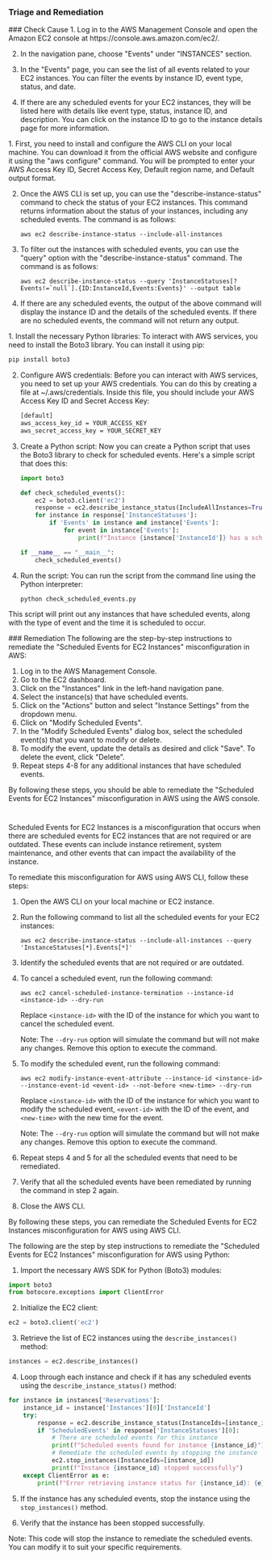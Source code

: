 
### Triage and Remediation
<Tabs>

<Tab title='Cause'>
### Check Cause
<AccordionGroup>
<Accordion title='Using Console' defaultOpen='true'>
1. Log in to the AWS Management Console and open the Amazon EC2 console at https://console.aws.amazon.com/ec2/.

2. In the navigation pane, choose "Events" under "INSTANCES" section.

3. In the "Events" page, you can see the list of all events related to your EC2 instances. You can filter the events by instance ID, event type, status, and date.

4. If there are any scheduled events for your EC2 instances, they will be listed here with details like event type, status, instance ID, and description. You can click on the instance ID to go to the instance details page for more information.
</Accordion>

<Accordion title='Using CLI'>
1. First, you need to install and configure the AWS CLI on your local machine. You can download it from the official AWS website and configure it using the "aws configure" command. You will be prompted to enter your AWS Access Key ID, Secret Access Key, Default region name, and Default output format.

2. Once the AWS CLI is set up, you can use the "describe-instance-status" command to check the status of your EC2 instances. This command returns information about the status of your instances, including any scheduled events. The command is as follows:

   ```
   aws ec2 describe-instance-status --include-all-instances
   ```

3. To filter out the instances with scheduled events, you can use the "query" option with the "describe-instance-status" command. The command is as follows:

   ```
   aws ec2 describe-instance-status --query 'InstanceStatuses[?Events!=`null`].{ID:InstanceId,Events:Events}' --output table
   ```

4. If there are any scheduled events, the output of the above command will display the instance ID and the details of the scheduled events. If there are no scheduled events, the command will not return any output.
</Accordion>

<Accordion title='Using Python'>
1. Install the necessary Python libraries: To interact with AWS services, you need to install the Boto3 library. You can install it using pip:

   ```bash
   pip install boto3
   ```

2. Configure AWS credentials: Before you can interact with AWS services, you need to set up your AWS credentials. You can do this by creating a file at ~/.aws/credentials. Inside this file, you should include your AWS Access Key ID and Secret Access Key:

   ```bash
   [default]
   aws_access_key_id = YOUR_ACCESS_KEY
   aws_secret_access_key = YOUR_SECRET_KEY
   ```

3. Create a Python script: Now you can create a Python script that uses the Boto3 library to check for scheduled events. Here's a simple script that does this:

   ```python
   import boto3

   def check_scheduled_events():
       ec2 = boto3.client('ec2')
       response = ec2.describe_instance_status(IncludeAllInstances=True)
       for instance in response['InstanceStatuses']:
           if 'Events' in instance and instance['Events']:
               for event in instance['Events']:
                   print(f"Instance {instance['InstanceId']} has a scheduled event: {event['Code']} at {event['NotBefore']}")

   if __name__ == "__main__":
       check_scheduled_events()
   ```

4. Run the script: You can run the script from the command line using the Python interpreter:

   ```bash
   python check_scheduled_events.py
   ```

This script will print out any instances that have scheduled events, along with the type of event and the time it is scheduled to occur.
</Accordion>

</AccordionGroup>
</Tab>
<Tab title='Remediation'>
### Remediation

<AccordionGroup>
<Accordion title='Using Console' defaultOpen='true'>
The following are the step-by-step instructions to remediate the "Scheduled Events for EC2 Instances" misconfiguration in AWS:

1. Log in to the AWS Management Console.
2. Go to the EC2 dashboard.
3. Click on the "Instances" link in the left-hand navigation pane.
4. Select the instance(s) that have scheduled events.
5. Click on the "Actions" button and select "Instance Settings" from the dropdown menu.
6. Click on "Modify Scheduled Events".
7. In the "Modify Scheduled Events" dialog box, select the scheduled event(s) that you want to modify or delete.
8. To modify the event, update the details as desired and click "Save". To delete the event, click "Delete".
9. Repeat steps 4-8 for any additional instances that have scheduled events.

By following these steps, you should be able to remediate the "Scheduled Events for EC2 Instances" misconfiguration in AWS using the AWS console.

#
</Accordion>

<Accordion title='Using CLI'>
Scheduled Events for EC2 Instances is a misconfiguration that occurs when there are scheduled events for EC2 instances that are not required or are outdated. These events can include instance retirement, system maintenance, and other events that can impact the availability of the instance.

To remediate this misconfiguration for AWS using AWS CLI, follow these steps:

1. Open the AWS CLI on your local machine or EC2 instance.

2. Run the following command to list all the scheduled events for your EC2 instances:

   ```
   aws ec2 describe-instance-status --include-all-instances --query 'InstanceStatuses[*].Events[*]'
   ```

3. Identify the scheduled events that are not required or are outdated.

4. To cancel a scheduled event, run the following command:

   ```
   aws ec2 cancel-scheduled-instance-termination --instance-id <instance-id> --dry-run
   ```

   Replace `<instance-id>` with the ID of the instance for which you want to cancel the scheduled event.

   Note: The `--dry-run` option will simulate the command but will not make any changes. Remove this option to execute the command.

5. To modify the scheduled event, run the following command:

   ```
   aws ec2 modify-instance-event-attribute --instance-id <instance-id> --instance-event-id <event-id> --not-before <new-time> --dry-run
   ```

   Replace `<instance-id>` with the ID of the instance for which you want to modify the scheduled event, `<event-id>` with the ID of the event, and `<new-time>` with the new time for the event.

   Note: The `--dry-run` option will simulate the command but will not make any changes. Remove this option to execute the command.

6. Repeat steps 4 and 5 for all the scheduled events that need to be remediated.

7. Verify that all the scheduled events have been remediated by running the command in step 2 again.

8. Close the AWS CLI.

By following these steps, you can remediate the Scheduled Events for EC2 Instances misconfiguration for AWS using AWS CLI.
</Accordion>

<Accordion title='Using Python'>
The following are the step by step instructions to remediate the "Scheduled Events for EC2 Instances" misconfiguration for AWS using Python:

1. Import the necessary AWS SDK for Python (Boto3) modules:

```python
import boto3
from botocore.exceptions import ClientError
```

2. Initialize the EC2 client:

```python
ec2 = boto3.client('ec2')
```

3. Retrieve the list of EC2 instances using the `describe_instances()` method:

```python
instances = ec2.describe_instances()
```

4. Loop through each instance and check if it has any scheduled events using the `describe_instance_status()` method:

```python
for instance in instances['Reservations']:
    instance_id = instance['Instances'][0]['InstanceId']
    try:
        response = ec2.describe_instance_status(InstanceIds=[instance_id])
        if 'ScheduledEvents' in response['InstanceStatuses'][0]:
            # There are scheduled events for this instance
            print(f"Scheduled events found for instance {instance_id}")
            # Remediate the scheduled events by stopping the instance
            ec2.stop_instances(InstanceIds=[instance_id])
            print(f"Instance {instance_id} stopped successfully")
    except ClientError as e:
        print(f"Error retrieving instance status for {instance_id}: {e}")
```

5. If the instance has any scheduled events, stop the instance using the `stop_instances()` method.

6. Verify that the instance has been stopped successfully.

Note: This code will stop the instance to remediate the scheduled events. You can modify it to suit your specific requirements.
</Accordion>

</AccordionGroup>
</Tab>
</Tabs>
